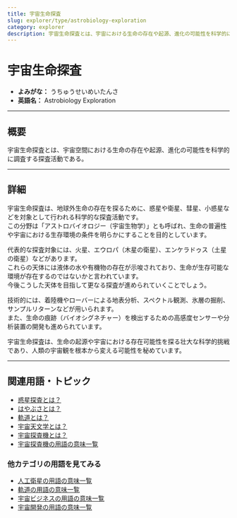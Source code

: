 ```yaml
---
title: 宇宙生命探査
slug: explorer/type/astrobiology-exploration
category: explorer
description: 宇宙生命探査とは、宇宙における生命の存在や起源、進化の可能性を科学的に調査する活動である。
---
```



<Head>
  <script type="application/ld+json">
    {`{
      "@context": "https://schema.org",
      "@type": "DefinedTerm",
      "name": "宇宙生命探査",
      "inDefinedTermSet": "https://www.space-portal.org",
      "termCode": "explorer/type/astrobiology-exploration",
      "description": "宇宙生命探査とは、宇宙における生命の存在や起源、進化の可能性を科学的に調査する活動である。",
      "url": "https://www.space-portal.org/docs/explorer/type/astrobiology-exploration"
    }`}
  </script>
</Head>

# 宇宙生命探査

- **よみがな：** うちゅうせいめいたんさ  
- **英語名：** Astrobiology Exploration  

---

## 概要

宇宙生命探査とは、宇宙空間における生命の存在や起源、進化の可能性を科学的に調査する探査活動である。

---

## 詳細

宇宙生命探査は、地球外生命の存在を探るために、惑星や衛星、彗星、小惑星などを対象として行われる科学的な探査活動です。  
この分野は「アストロバイオロジー（宇宙生物学）」とも呼ばれ、生命の普遍性や宇宙における生存環境の条件を明らかにすることを目的としています。  

代表的な探査対象には、火星、エウロパ（木星の衛星）、エンケラドゥス（土星の衛星）などがあります。  
これらの天体には液体の水や有機物の存在が示唆されており、生命が生存可能な環境が存在するのではないかと言われています。  
今後こうした天体を目指して更なる探査が進められていくことでしょう。  

技術的には、着陸機やローバーによる地表分析、スペクトル観測、氷層の掘削、サンプルリターンなどが用いられます。  
また、生命の痕跡（バイオシグネチャー）を検出するための高感度センサーや分析装置の開発も進められています。  

宇宙生命探査は、生命の起源や宇宙における存在可能性を探る壮大な科学的挑戦であり、人類の宇宙観を根本から変える可能性を秘めています。

---

## 関連用語・トピック

- [惑星探査とは？](explorer/type/planetary-exploration)
- [はやぶさとは？](explorer/mission/hayabusa)
- [軌道とは？](orbit/orbit)
- [宇宙天文学とは？](glossary/space-astronomy)
- [宇宙探査機とは？](explorer/space-probe)
- [宇宙探査機の用語の意味一覧](category/explorer)

### 他カテゴリの用語を見てみる
- [人工衛星の用語の意味一覧](category/satellite)
- [軌道の用語の意味一覧](category/orbit)
- [宇宙ビジネスの用語の意味一覧](category/business)
- [宇宙開発の用語の意味一覧](category/glossary)
